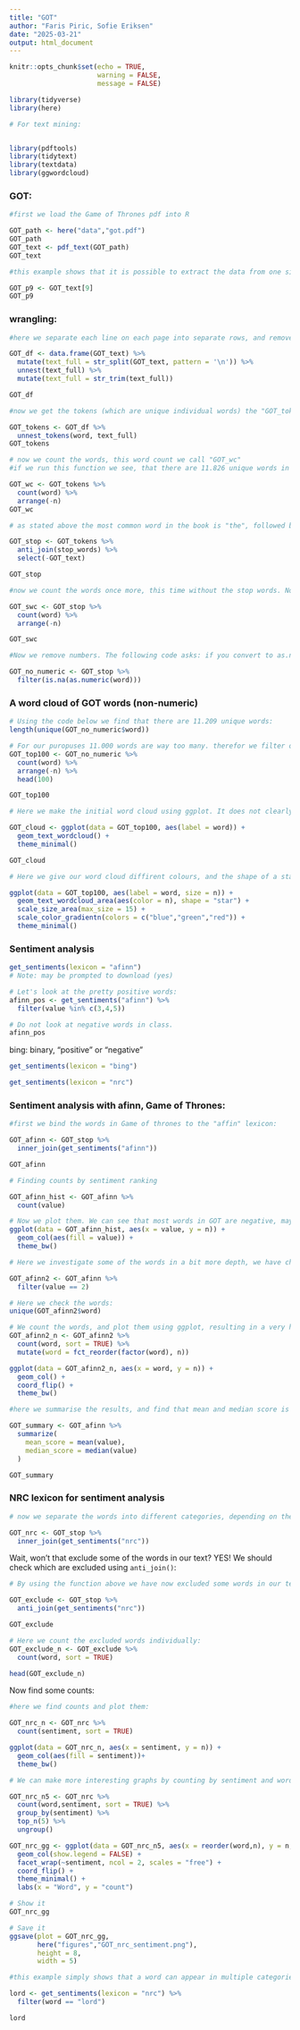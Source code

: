 ```yaml
---
title: "GOT"
author: "Faris Piric, Sofie Eriksen"
date: "2025-03-21"
output: html_document
---
```



```r
knitr::opts_chunk$set(echo = TRUE,
                      warning = FALSE,
                      message = FALSE)

library(tidyverse)
library(here)

# For text mining:


library(pdftools)
library(tidytext)
library(textdata) 
library(ggwordcloud)
```

### GOT:
```r

#first we load the Game of Thrones pdf into R

GOT_path <- here("data","got.pdf")
GOT_path
GOT_text <- pdf_text(GOT_path)
GOT_text
```



```r

#this example shows that it is possible to extract the data from one single page of many. In this example we use page 9

GOT_p9 <- GOT_text[9]
GOT_p9
```

###  wrangling:

```r

#here we separate each line on each page into separate rows, and remove the leading/trailing white space using the "stringr::str_trim() function

GOT_df <- data.frame(GOT_text) %>% 
  mutate(text_full = str_split(GOT_text, pattern = '\n')) %>% 
  unnest(text_full) %>% 
  mutate(text_full = str_trim(text_full)) 

GOT_df

```

```r
#now we get the tokens (which are unique individual words) the "GOT_tokens" function shows each word in its own row

GOT_tokens <- GOT_df %>% 
  unnest_tokens(word, text_full)
GOT_tokens

```

```r

# now we count the words, this word count we call "GOT_wc"
#if we run this function we see, that there are 11.826 unique words in Game of Thrones - the most used word it "the" with 17.988 instances. 

GOT_wc <- GOT_tokens %>% 
  count(word) %>% 
  arrange(-n)
GOT_wc
```

```r

# as stated above the most common word in the book is "the", followed by "and", and "to". these words tell us very little, and are so called "stop words", below we remove these common words from the data 

GOT_stop <- GOT_tokens %>% 
  anti_join(stop_words) %>% 
  select(-GOT_text)

GOT_stop
```
```r

#now we count the words once more, this time without the stop words. Now the most common word is "lord". it appears 1341 times.

GOT_swc <- GOT_stop %>% 
  count(word) %>% 
  arrange(-n)

GOT_swc
```
```r
#Now we remove numbers. The following code asks: if you convert to as.numeric, is it NA? NA in this instance means words. If it is NA (is.na), then the data is kept, this means that we keep all words, whilst everything that is convertet to a number is filtered out:

GOT_no_numeric <- GOT_stop %>% 
  filter(is.na(as.numeric(word)))
```

### A word cloud of GOT words (non-numeric)

```r
# Using the code below we find that there are 11.209 unique words:
length(unique(GOT_no_numeric$word))

# For our puropuses 11.000 words are way too many. therefor we filter out the 100 most commonly used words, in order to create a word cloud later on:
GOT_top100 <- GOT_no_numeric %>% 
  count(word) %>% 
  arrange(-n) %>% 
  head(100)

GOT_top100
```

```r

# Here we make the initial word cloud using ggplot. It does not clearly show which word is the most common, and is in general rather ugly, we change this below.

GOT_cloud <- ggplot(data = GOT_top100, aes(label = word)) +
  geom_text_wordcloud() +
  theme_minimal()

GOT_cloud
```

```r

# Here we give our word cloud diffirent colours, and the shape of a star. The most common words are displayed larger than the less common ones. 

ggplot(data = GOT_top100, aes(label = word, size = n)) +
  geom_text_wordcloud_area(aes(color = n), shape = "star") +
  scale_size_area(max_size = 15) +
  scale_color_gradientn(colors = c("blue","green","red")) +
  theme_minimal()
```

### Sentiment analysis


```r
get_sentiments(lexicon = "afinn")
# Note: may be prompted to download (yes)

# Let's look at the pretty positive words:
afinn_pos <- get_sentiments("afinn") %>% 
  filter(value %in% c(3,4,5))

# Do not look at negative words in class. 
afinn_pos
```

bing: binary, "positive" or "negative"
```r
get_sentiments(lexicon = "bing")
```

```r
get_sentiments(lexicon = "nrc")
```


### Sentiment analysis with afinn, Game of Thrones: 

```r
#first we bind the words in Game of thrones to the "affin" lexicon:

GOT_afinn <- GOT_stop %>% 
  inner_join(get_sentiments("afinn"))

GOT_afinn

```
```r
# Finding counts by sentiment ranking

GOT_afinn_hist <- GOT_afinn %>% 
  count(value)

# Now we plot them. We can see that most words in GOT are negative, maybe not surprising if you are antiquated with the story:
ggplot(data = GOT_afinn_hist, aes(x = value, y = n)) +
  geom_col(aes(fill = value)) +
  theme_bw()
```

```r
# Here we investigate some of the words in a bit more depth, we have chosen to look at the words with a ranking of 2:

GOT_afinn2 <- GOT_afinn %>% 
  filter(value == 2)
```

```r
# Here we check the words:
unique(GOT_afinn2$word)

# We count the words, and plot them using ggplot, resulting in a very hard to read graph including words such as "honor", and "congratulations"
GOT_afinn2_n <- GOT_afinn2 %>% 
  count(word, sort = TRUE) %>% 
  mutate(word = fct_reorder(factor(word), n))

ggplot(data = GOT_afinn2_n, aes(x = word, y = n)) +
  geom_col() +
  coord_flip() +
  theme_bw()
```
```r

#here we summarise the results, and find that mean and median score is below zero, indicating a slight tendancy towards the use of negative words. In other words, they indicate a slightly negative overall sentiment, based on the AFFIN lexicon 

GOT_summary <- GOT_afinn %>% 
  summarize(
    mean_score = mean(value),
    median_score = median(value)
  )

GOT_summary

```

### NRC lexicon for sentiment analysis

```r

# now we separate the words into different categories, depending on the feelings with which they are typically associated. We use the "inner_join()" function to combine the GOT non stopword text with the nrc lexicon:

GOT_nrc <- GOT_stop %>% 
  inner_join(get_sentiments("nrc"))
```

Wait, won't that exclude some of the words in our text? YES! We should check which are excluded using `anti_join()`:

```r

# By using the function above we have now excluded some words in our text. We check which words are excluded by using "anti_join()"

GOT_exclude <- GOT_stop %>% 
  anti_join(get_sentiments("nrc"))

GOT_exclude

# Here we count the excluded words individually:
GOT_exclude_n <- GOT_exclude %>% 
  count(word, sort = TRUE)

head(GOT_exclude_n)
```
Now find some counts: 
```r
#here we find counts and plot them:

GOT_nrc_n <- GOT_nrc %>% 
  count(sentiment, sort = TRUE)

ggplot(data = GOT_nrc_n, aes(x = sentiment, y = n)) +
  geom_col(aes(fill = sentiment))+
  theme_bw()
```
```r

# We can make more interesting graphs by counting by sentiment and word: 

GOT_nrc_n5 <- GOT_nrc %>% 
  count(word,sentiment, sort = TRUE) %>% 
  group_by(sentiment) %>% 
  top_n(5) %>% 
  ungroup()

GOT_nrc_gg <- ggplot(data = GOT_nrc_n5, aes(x = reorder(word,n), y = n, fill = sentiment)) +
  geom_col(show.legend = FALSE) +
  facet_wrap(~sentiment, ncol = 2, scales = "free") +
  coord_flip() +
  theme_minimal() +
  labs(x = "Word", y = "count")

# Show it
GOT_nrc_gg

# Save it
ggsave(plot = GOT_nrc_gg, 
       here("figures","GOT_nrc_sentiment.png"), 
       height = 8, 
       width = 5)

```

```r
#this example simply shows that a word can appear in multiple categories: "lord" is filtered by "distgust", "negative", "positive" and "trust" 

lord <- get_sentiments(lexicon = "nrc") %>% 
  filter(word == "lord")

lord
```
